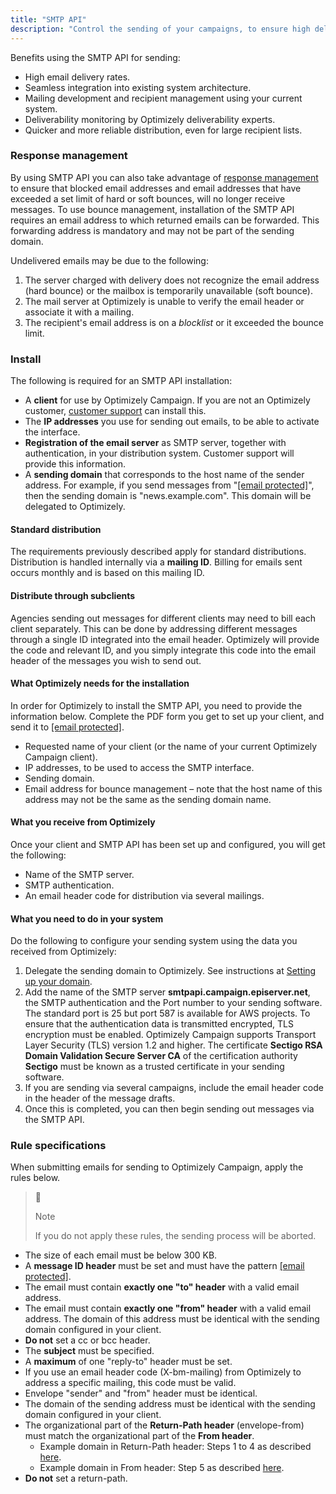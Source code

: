 ```yaml
---
title: "SMTP API"
description: "Control the sending of your campaigns, to ensure high deliverability and control recipient lists, while still using your own software for design, distribution and recipient data management."
---
```


Benefits using the SMTP API for sending:

* High email delivery rates.
* Seamless integration into existing system architecture.
* Mailing development and recipient management using your current system.
* Deliverability monitoring by Optimizely deliverability experts.
* Quicker and more reliable distribution, even for large recipient lists.

### Response management

By using SMTP API you can also take advantage of [response management](https://support.optimizely.com/hc/en-us/articles/4413192283021-Responses "Campaign user guide -returned emails") to ensure that blocked email addresses and email addresses that have exceeded a set limit of hard or soft bounces, will no longer receive messages. To use bounce management, installation of the SMTP API requires an email address to which returned emails can be forwarded. This forwarding address is mandatory and may not be part of the sending domain.

Undelivered emails may be due to the following:

1. The server charged with delivery does not recognize the email address (hard bounce) or the mailbox is temporarily unavailable (soft bounce).
2. The mail server at Optimizely is unable to verify the email header or associate it with a mailing.
3. The recipient's email address is on a _blocklist_ or it exceeded the bounce limit.

### Install

The following is required for an SMTP API installation:

* A **client** for use by Optimizely Campaign. If you are not an Optimizely customer, [customer support](https://support.optimizely.com/hc/en-us/articles/4413200618253 "Customer support") can install this.
* The **IP addresses** you use for sending out emails, to be able to activate the interface.
* **Registration of the email server** as SMTP server, together with authentication, in your distribution system. Customer support will provide this information.
* A **sending domain** that corresponds to the host name of the sender address. For example, if you send messages from "[\[email protected\]](/cdn-cgi/l/email-protection#6b050e1c18070e1f1f0e192b050e1c18450e130a061b070e45080406)", then the sending domain is "news.example.com". This domain will be delegated to Optimizely.

#### Standard distribution

The requirements previously described apply for standard distributions. Distribution is handled internally via a **mailing ID**. Billing for emails sent occurs monthly and is based on this mailing ID.

#### Distribute through subclients

Agencies sending out messages for different clients may need to bill each client separately. This can be done by addressing different messages through a single ID integrated into the email header. Optimizely will provide the code and relevant ID, and you simply integrate this code into the email header of the messages you wish to send out.

#### What Optimizely needs for the installation 

In order for Optimizely to install the SMTP API, you need to provide the information below. Complete the PDF form you get to set up your client, and send it to [\[email protected\]](/cdn-cgi/l/email-protection#394a4c4949564b4d7956494d505450435c5540175a5654).

* Requested name of your client (or the name of your current Optimizely Campaign client).
* IP addresses, to be used to access the SMTP interface.
* Sending domain.
* Email address for bounce management – note that the host name of this address may not be the same as the sending domain name.

#### What you receive from Optimizely

Once your client and SMTP API has been set up and configured, you will get the following:

* Name of the SMTP server.
* SMTP authentication.
* An email header code for distribution via several mailings.

#### What you need to do in your system

Do the following to configure your sending system using the data you received from Optimizely:

1. Delegate the sending domain to Optimizely. See instructions at [Setting up your domain](/optimizely-campaign/docs/setting-up-a-domain).
2. Add the name of the SMTP server **smtpapi.campaign.episerver.net**, the SMTP authentication and the Port number to your sending software. The standard port is 25 but port 587 is available for AWS projects. To ensure that the authentication data is transmitted encrypted, TLS encryption must be enabled. Optimizely Campaign supports Transport Layer Security (TLS) version 1.2 and higher. The certificate **Sectigo RSA Domain Validation Secure Server CA** of the certification authority **Sectigo** must be known as a trusted certificate in your sending software.
3. If you are sending via several campaigns, include the email header code in the header of the message drafts.
4. Once this is completed, you can then begin sending out messages via the SMTP API.

### Rule specifications

When submitting emails for sending to Optimizely Campaign, apply the rules below.

> 🚧
> 
> Note
> 
> If you do not apply these rules, the sending process will be aborted.

* The size of each email must be below 300 KB.
* A **message ID header** must be set and must have the pattern [\[email protected\]](/cdn-cgi/l/email-protection#ead9d8828298d9dec7ded882818082ded8aa8f928b879a868fc4898587).
* The email must contain **exactly one "to" header** with a valid email address.
* The email must contain **exactly one "from" header** with a valid email address. The domain of this address must be identical with the sending domain configured in your client.
* **Do not** set a cc or bcc header.
* The **subject** must be specified.
* A **maximum** of one "reply-to" header must be set.
* If you use an email header code (X-bm-mailing) from Optimizely to address a specific mailing, this code must be valid.
* Envelope "sender" and "from" header must be identical.
* The domain of the sending address must be identical with the sending domain configured in your client.
* The organizational part of the **Return-Path header** (envelope-from) must match the organizational part of the **From header**.  
   * Example domain in Return-Path header: Steps 1 to 4 as described [here](https://docs.developers.optimizely.com/content-cloud/v1.3.0-campaign/docs/setting-up-a-domain "Campaign - Setting up your domain").  
   * Example domain in From header: Step 5 as described [here](https://docs.developers.optimizely.com/content-cloud/v1.3.0-campaign/docs/setting-up-a-domain "Campaign - Setting up your domain").
* **Do not** set a return-path.